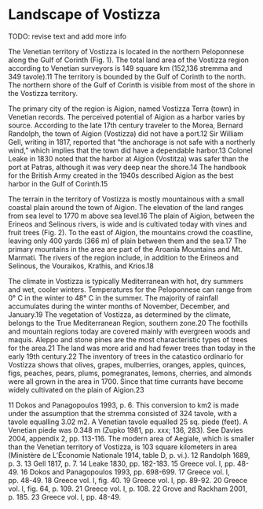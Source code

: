 # Landscape of Vostizza {#landscape}

TODO: revise text and add more info

<!-- Unedited M.A. text -->
The Venetian territory of Vostizza is located in the northern Peloponnese along the Gulf of Corinth (Fig. 1). The total land area of the Vostizza region according to Venetian surveyors is 149 square km (152,136 stremma and 349 tavole).11 The territory is bounded by the Gulf of Corinth to the north. The northern shore of the Gulf of Corinth is visible from most of the shore in the Vostizza territory.  

The primary city of the region is Aigion, named Vostizza Terra (town) in Venetian records. The perceived potential of Aigion as a harbor varies by source. According to the late 17th century traveler to the Morea, Bernard Randolph, the town of Aigion (Vostizza) did not have a port.12 Sir William Gell, writing in 1817, reported that “the anchorage is not safe with a northerly wind,” which implies that the town did have a dependable harbor.13 Colonel Leake in 1830 noted that the harbor at Aigion (Vostitza) was safer than the port at Patras, although it was very deep near the shore.14 The handbook for the British Army created in the 1940s described Aigion as the best harbor in the Gulf of Corinth.15

The terrain in the territory of Vostizza is mostly mountainous with a small coastal plain around the town of Aigion. The elevation of the land ranges from sea level to 1770 m above sea level.16 The plain of Aigion, between the Erineos and Selinous rivers, is wide and is cultivated today with vines and fruit trees (Fig. 2). To the east of Aigion, the mountains crowd the coastline, leaving only 400 yards (366 m) of plain between them and the sea.17 The primary mountains in the area are part of the Aroania Mountains and Mt. Marmati. The rivers of the region include, in addition to the Erineos and Selinous, the Vouraikos, Krathis, and Krios.18

The climate in Vostizza is typically Mediterranean with hot, dry summers and wet, cooler winters. Temperatures for the Peloponnese can range from 0° C in the winter to 48° C in the summer. The majority of rainfall accumulates during the winter months of November, December, and January.19 The vegetation of Vostizza, as determined by the climate, belongs to the True Mediterranean Region, southern zone.20 The foothills and mountain regions today are covered mainly with evergreen woods and maquis. Aleppo and stone pines are the most characteristic types of trees for the area.21 The land was more arid and had fewer trees than today in the early 19th century.22 The inventory of trees in the catastico ordinario for Vostizza shows that olives, grapes, mulberries, oranges, apples, quinces, figs, peaches, pears, plums, pomegranates, lemons, cherries, and almonds were all grown in the area in 1700. Since that time currants have become widely cultivated on the plain of Aigion.23




<!-- Footnotes -->
11 Dokos and Panagopoulos 1993, p. 6. This conversion to km2 is made under the assumption that the stremma consisted of 324 tavole, with a tavole equalling 3.02 m2. A Venetian tavole equalled 25 sq. piede (feet). A Venetian piede was 0.348 m (Zupko 1981, pp. xxx; 136, 283). See Davies 2004, appendix 2, pp. 113-116. The modern area of Aegiale, which is smaller than the Venetian territory of Vostizza, is 103 square kilometers in area (Ministère de L’Économie Nationale 1914, table D, p. vi.).
12 Randolph 1689, p. 3.
13 Gell 1817, p. 7.
14 Leake 1830, pp. 182-183.
15 Greece vol. I, pp. 48-49.
16 Dokos and Panagopoulos 1993, pp. 698-699.
17 Greece vol. I, pp. 48-49.
18 Greece vol. I, fig. 40.
19 Greece vol. I, pp. 89-92.
20 Greece vol. I, fig. 64, p. 109.
21 Greece vol. I, p. 108.
22 Grove and Rackham 2001, p. 185. 23 Greece vol. I, pp. 48-49.
